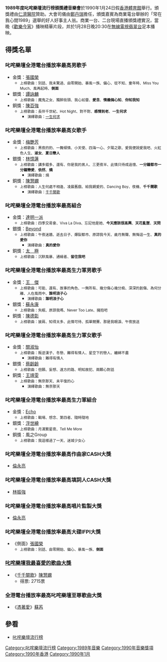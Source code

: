{{Unreferenced|time=2020-01-20T21:54:45+00:00}}
{{Infobox award
| name     = 1989年度叱咤樂壇流行榜頒獎禮音樂會
| image    = 
| caption  = 
| date     = 1990年1月24日
| location = [[香港體育館|香港體育館]]
| network  = [[無綫電視|無綫電視]][[翡翠台|翡翠台]]
| host     = [[鄭丹瑞|鄭丹瑞]]
| ratings  =  
| previous = [[1988年度叱咤樂壇流行榜頒獎典禮得獎名單|1988年度]]
| main     = [[叱咤樂壇流行榜頒獎典禮|叱咤樂壇流行榜頒獎典禮]]
| next     = [[1990年度叱咤樂壇流行榜頒獎典禮得獎名單|1990年度]]
}}
'''1989年度叱咤樂壇流行榜頒獎禮音樂會'''於1990年1月24日假[[香港體育館|香港體育館]]舉行。頒獎禮由[[仁濟醫院_(香港)|仁濟醫院]]贊助。大會司儀由[[鄭丹瑞|鄭丹瑞]]擔任，頒獎嘉賓為商業電台舉辦的「常在我心間1989」選舉的好人好事主人翁。商業一台、二台現場直播頒獎禮實況，當晚《[[歡樂今宵|歡樂今宵]]》播映精華片段，并於1月28日晚20:30在[[無線電視翡翠台|無線電視翡翠台]]足本播映。

==得獎名單==
===叱咤樂壇全港電台播放率最高男歌手===
*金獎：[[張國榮|張國榮]]
**<small>上榜歌曲：別話、我未驚過、由零開始、暴風一族、偏心、從不知、童年時、Miss You Much、風再起時、'''側面'''</small>
*銀獎：[[譚詠麟|譚詠麟]]
**<small>上榜歌曲：魔鬼之女、獨醉街頭、我心如雷、'''愛念'''、'''情義倆心知'''、'''你知我知'''</small>
*銅獎：[[陳百強|陳百強]]
**<small>上榜歌曲：長伴千世紀、Hot Night、對不對、'''感情到老'''、'''一生何求'''</small>
***<small>演繹歌曲：[[一生何求|一生何求]]</small>

===叱咤樂壇全港電台播放率最高女歌手===
*金獎：[[梅艷芳|梅艷芳]]
**<small>上榜歌曲：黑夜的豹、一舞傾情、小天使、四海一心、夕陽之歌、愛我便說愛我吧、火紅色人生、'''淑女'''、'''夏日戀人'''</small>
*銀獎：[[林憶蓮|林憶蓮]]
**<small>上榜歌曲：講多錯多、還有、你是我的男人、三更夜半、此情只待成追憶、'''一分鐘都市一分鐘戀愛'''、'''依然'''、'''燒'''</small>
***<small>演繹歌曲：燒</small>
*銅獎：[[陳慧嫻|陳慧嫻]]
**<small>上榜歌曲：人生何處不相逢、凌晨舊戲、給我親愛的、Dancing Boy、夜機、'''千千闋歌'''</small>
***<small>演繹歌曲：[[千千闋歌|千千闋歌]]</small>

===叱咤樂壇全港電台播放率最高組合===
*金獎：[[達明一派|達明一派]]
**<small>上榜歌曲：四季交易會、Viva La Diva、忘記他是她、'''今天應該很高興'''、'''天花亂墜'''、'''天問'''</small>
*銀獎：[[Beyond|Beyond]]
**<small>上榜歌曲：午夜迷牆、逝去日子、爆裂都市、原諒我今天、歲月無聲、無悔這一生、'''真的愛你'''</small>
***<small>演繹歌曲：'''真的愛你'''</small>
*銅獎：[[太極樂隊|太　極]]
**<small>上榜歌曲：沉默風暴、通緝者、'''留住我吧'''</small>

===叱咤樂壇全港電台播放率最高生力軍男歌手===
*金獎：[[王傑_(歌手)|王　傑]]
**<small>上榜歌曲：可能、還有、故事的角色、一無所有、幾分傷心幾分痴、深深的創傷、為何分離、人在風雨中、'''誰明浪子心'''</small>
***<small>演繹歌曲：'''誰明浪子心'''</small>
*銀獎：[[蘇永康|蘇永康]]
**<small>上榜歌曲：失眠、原諒我嗎、Never Too Late、擁抱吧</small>
*銅獎：[[Raidas|陳德彰]]
**<small>上榜歌曲：披肩、知得太多、此情可待、孤單競賽、那是我眼淚、午夜放送</small>

===叱咤樂壇全港電台播放率最高生力軍女歌手===
*金獎：[[關淑怡|關淑怡]]
**<small>上榜歌曲：叛逆漢子、冬戀、難得有情人、星空下的戀人、纏綿不盡</small>
***<small>演繹歌曲：難得有情人</small>
*銀獎：[[蔡齡齡|蔡齡齡]]
**<small>上榜歌曲：但願、妄想、遠方的路、明知故犯、兩顆心對話</small>
*銅獎：[[王菲|王靖雯]]
**<small>上榜歌曲：無奈那天、未平復的心</small>
***<small>演繹歌曲：無奈那天</small>

===叱咤樂壇全港電台播放率最高生力軍組合===
*金獎：[[Echo_(香港)|Echo]]
**<small>上榜歌曲：戰場、想念、第四者、隨時隨地</small>
*銀獎：[[浮世繪_(樂隊)|浮世繪]]
**<small>上榜歌曲：月滿繁星夜、Tell Me More</small>
*銅獎：風之Group
**<small>上榜歌曲：我這樣過了一天、迷城少女心</small>

===叱咤樂壇全港電台播放率最高作曲家CASH大獎===
*[[倫永亮|倫永亮]]

===叱咤樂壇全港電台播放率最高填詞人CASH大獎===
*[[林振強|林振強]]

===叱咤樂壇全港電台播放率最高唱片監製大獎===
*[[倫永亮|倫永亮]]

===叱咤樂壇全港電台播放率最高大碟IFPI大獎===
*《側面》[[張國榮|張國榮]]
**<small>上榜歌曲：別話、由零開始、偏心、暴風一族、'''側面'''</small>

===[[叱咤樂壇我最喜愛的歌曲大獎|叱咤樂壇我最喜愛的歌曲大獎]]===
*《[[千千闋歌|千千闋歌]]》[[陳慧嫻|陳慧嫻]]
**得票: 2715票

===全港電台播放率最高叱咤樂壇至尊歌曲大獎===
*《[[憑著愛|憑著愛]]》[[蘇芮|蘇芮]]

== 參看 ==
*[[叱咤樂壇流行榜|叱咤樂壇流行榜]]

{{叱咤樂壇流行榜}}

[[Category:叱咤樂壇流行榜|Category:叱咤樂壇流行榜]]
[[Category:1989年音樂|Category:1989年音樂]]
[[Category:1990年音樂獎項|Category:1990年音樂獎項]]
[[Category:1990年香港|Category:1990年香港]]
[[Category:1990年1月|Category:1990年1月]]